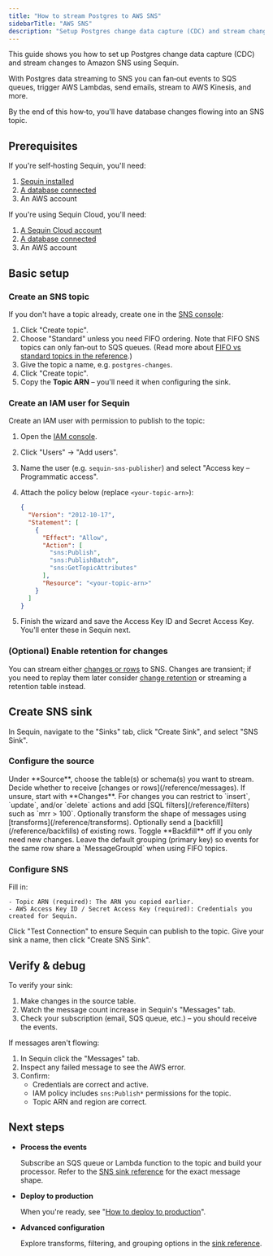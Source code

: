 ```yaml
---
title: "How to stream Postgres to AWS SNS"
sidebarTitle: "AWS SNS"
description: "Setup Postgres change data capture (CDC) and stream changes to Amazon SNS topics with Sequin. Power event-driven architectures, fan‑out to SQS queues, Lambdas, and more."
---
```


This guide shows you how to set up Postgres change data capture (CDC) and stream changes to Amazon SNS using Sequin.

With Postgres data streaming to SNS you can fan‑out events to SQS queues, trigger AWS Lambdas, send emails, stream to AWS Kinesis, and more.

By the end of this how‑to, you'll have database changes flowing into an SNS topic.

## Prerequisites

If you're self‑hosting Sequin, you'll need:

1. [Sequin installed](/running-sequin)
2. [A database connected](/connect-postgres)
3. An AWS account

If you're using Sequin Cloud, you'll need:

1. [A Sequin Cloud account](https://console.sequinstream.com)
2. [A database connected](/connect-postgres)
3. An AWS account

## Basic setup

### Create an SNS topic

If you don't have a topic already, create one in the [SNS console](https://console.aws.amazon.com/sns/v3/home):

1. Click "Create topic".
2. Choose "Standard" unless you need FIFO ordering. Note that FIFO SNS topics can only fan‑out to SQS queues. (Read more about [FIFO vs standard topics in the reference](/reference/sinks/sns#fifo-vs-standard-topics).)
3. Give the topic a name, e.g. `postgres-changes`.
4. Click "Create topic".
5. Copy the **Topic ARN** – you'll need it when configuring the sink.


### Create an IAM user for Sequin

Create an IAM user with permission to publish to the topic:

1. Open the [IAM console](https://console.aws.amazon.com/iam/).
2. Click "Users" → "Add users".
3. Name the user (e.g. `sequin-sns-publisher`) and select "Access key – Programmatic access".
4. Attach the policy below (replace `<your-topic-arn>`):

   ```json
   {
     "Version": "2012-10-17",
     "Statement": [
       {
         "Effect": "Allow",
         "Action": [
           "sns:Publish",
           "sns:PublishBatch",
           "sns:GetTopicAttributes"
         ],
         "Resource": "<your-topic-arn>"
       }
     ]
   }
   ```

5. Finish the wizard and save the Access Key ID and Secret Access Key. You'll enter these in Sequin next.

### (Optional) Enable retention for changes

You can stream either [changes or rows](/reference/messages) to SNS. Changes are transient; if you need to replay them later consider [change retention](/reference/change-retention) or streaming a retention table instead.

## Create SNS sink

In Sequin, navigate to the "Sinks" tab, click "Create Sink", and select "SNS Sink".

### Configure the source

<Steps>
  <Step title="Select source table(s) or schema(s)">
    Under **Source**, choose the table(s) or schema(s) you want to stream.
  </Step>

  <Step title="Choose message type">
    Decide whether to receive [changes or rows](/reference/messages). If unsure, start with **Changes**.
  </Step>

  <Step title="Specify filters">
    For changes you can restrict to `insert`, `update`, and/or `delete` actions and add [SQL filters](/reference/filters) such as `mrr > 100`.
  </Step>

  <Step title="Specify transforms">
    Optionally transform the shape of messages using [transforms](/reference/transforms).
  </Step>

  <Step title="Specify backfill">
    Optionally send a [backfill](/reference/backfills) of existing rows. Toggle **Backfill** off if you only need new changes.
  </Step>

  <Step title="Specify message grouping">
    Leave the default grouping (primary key) so events for the same row share a `MessageGroupId` when using FIFO topics.
  </Step>
</Steps>

### Configure SNS

<Steps>
  <Step title="Enter topic details">
    Fill in:

    - Topic ARN (required): The ARN you copied earlier.
    - AWS Access Key ID / Secret Access Key (required): Credentials you created for Sequin.
  </Step>

  <Step title="Test connection">
    Click "Test Connection" to ensure Sequin can publish to the topic.
  </Step>

  <Step title="Create the sink">
    Give your sink a name, then click "Create SNS Sink".
  </Step>
</Steps>

## Verify & debug

To verify your sink:

1. Make changes in the source table.
2. Watch the message count increase in Sequin's "Messages" tab.
3. Check your subscription (email, SQS queue, etc.) – you should receive the events.

If messages aren't flowing:

1. In Sequin click the "Messages" tab.
2. Inspect any failed message to see the AWS error.
3. Confirm:
   - Credentials are correct and active.
   - IAM policy includes `sns:Publish*` permissions for the topic.
   - Topic ARN and region are correct.


## Next steps

- **Process the events**

  Subscribe an SQS queue or Lambda function to the topic and build your processor. Refer to the [SNS sink reference](/reference/sinks/sns) for the exact message shape.

- **Deploy to production**

  When you're ready, see "[How to deploy to production](/how-to/deploy-to-production)".

- **Advanced configuration**

  Explore transforms, filtering, and grouping options in the [sink reference](/reference/sinks/sns).